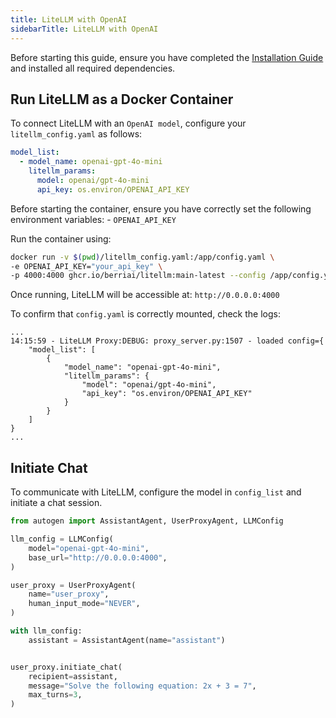 ```yaml
---
title: LiteLLM with OpenAI
sidebarTitle: LiteLLM with OpenAI
---
```


Before starting this guide, ensure you have completed the [Installation Guide](/docs/user-guide/models/litellm-proxy-server/installation) and installed all required dependencies.

## Run LiteLLM as a Docker Container

To connect LiteLLM with an `OpenAI model`, configure your `litellm_config.yaml` as follows:

```yaml
model_list:
  - model_name: openai-gpt-4o-mini
    litellm_params:
      model: openai/gpt-4o-mini
      api_key: os.environ/OPENAI_API_KEY

```

Before starting the container, ensure you have correctly set the following environment variables:
    - `OPENAI_API_KEY`

Run the container using:
```bash
docker run -v $(pwd)/litellm_config.yaml:/app/config.yaml \
-e OPENAI_API_KEY="your_api_key" \
-p 4000:4000 ghcr.io/berriai/litellm:main-latest --config /app/config.yaml --detailed_debug
```

Once running, LiteLLM will be accessible at: `http://0.0.0.0:4000`


To confirm that `config.yaml` is correctly mounted, check the logs:

```console
...
14:15:59 - LiteLLM Proxy:DEBUG: proxy_server.py:1507 - loaded config={
    "model_list": [
        {
            "model_name": "openai-gpt-4o-mini",
            "litellm_params": {
                "model": "openai/gpt-4o-mini",
                "api_key": "os.environ/OPENAI_API_KEY"
            }
        }
    ]
}
...
```

## Initiate Chat
To communicate with LiteLLM, configure the model in `config_list` and initiate a chat session.

```python
from autogen import AssistantAgent, UserProxyAgent, LLMConfig

llm_config = LLMConfig(
    model="openai-gpt-4o-mini",
    base_url="http://0.0.0.0:4000",
)

user_proxy = UserProxyAgent(
    name="user_proxy",
    human_input_mode="NEVER",
)

with llm_config:
    assistant = AssistantAgent(name="assistant")


user_proxy.initiate_chat(
    recipient=assistant,
    message="Solve the following equation: 2x + 3 = 7",
    max_turns=3,
)
```

